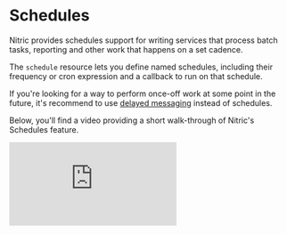 
# Schedules

Nitric provides schedules support for writing services that process batch tasks, reporting and other work that happens on a set cadence.

The `schedule` resource lets you define named schedules, including their frequency or cron expression and a callback to run on that schedule.

If you're looking for a way to perform once-off work at some point in the future, it's recommend to use [delayed messaging](./messaging#delayed-messaging) instead of schedules.

Below, you'll find a video providing a short walk-through of Nitric's Schedules feature.

<div>
  <div className="video-container">
    <iframe
      src="https://www.youtube-nocookie.com/embed/mY6WazbNszU"
      title="Schedule Tasks from Your Cloud Application with Nitric"
      frameBorder="0"
      allow="accelerometer; autoplay; clipboard-write; encrypted-media; gyroscope; picture-in-picture; web-share"
      allowFullScreen
    />
  </div>
</div>

## Creating schedules

There are two ways to define schedules. Using `every` allows simple rate definitions to trigger the callback or `cron` can be used for more complex scenarios.

Here are a couple of example schedules that use both definition types:

<CodeGroup>

```javascript
import { schedule } from '@nitric/sdk'

// Run every 5 minutes
schedule('process-transactions').every('5 minutes', async (ctx) => {
  console.log(`processing at ${new Date().toLocaleString()}`)
})

// Run at 22:00 Monday through Friday.
schedule('send-reminder').cron('0 22 * * 1-5', async (ctx) => {
  console.log(`reminder at ${new Date().toLocaleString()}`)
})
```

```python
from nitric.resources import schedule
from nitric.resources import Nitric

# Run every 5 minutes
processor = schedule("process-transactions")
@processor.every("5 minutes")
async def process_transactions(ctx):
  print("processing transaction")


# Run at 22:00 Monday through Friday.
reminder = schedule("send-reminder")
@reminder.cron("0 22 * * 1-5")
async def send_reminder(ctx):
  print("sending reminder")

Nitric.run()
```

</CodeGroup>

## Using `every`

Using `every` allows for expressive schedules which run a callback as often as once per minute. The description of how often to run a schedule is known as it's `rate`.

Here are some example rate-based schedules:

<CodeGroup>

```javascript
import { schedule } from '@nitric/sdk'

schedule('process-often').every('5 minutes', async (ctx) => {
  console.log(`processing at ${new Date().toLocaleString()}`)
})

schedule('process-sometimes').every('2 hours', async (ctx) => {
  console.log(`processing at ${new Date().toLocaleString()}`)
})

schedule('process-rarely').every('30 days', async (ctx) => {
  console.log(`processing at ${new Date().toLocaleString()}`)
})
```

```python
from nitric.resources import schedule


processor = schedule("processing")

@processor.every("5 minutes")
async def process_often(ctx):
  pass

@processor.every("2 hours")
async def process_sometimes(ctx):
  pass

@sprocessor.every("30 days")
async def process_rarely(ctx):
  pass
```

</CodeGroup>

### Rates

Valid rates include a number followed by a frequency value e.g. `5 minutes`. The valid frequencies are `minutes`, `days` and `months`.

<Note>
  In all cases the frequencies can be singular or plural, so `1 day` and `1
  days` are equivalent.
</Note>

## Using `cron`

Using `cron` allows for finer control of how frequently your schedules run.

The most frequently a schedule can run is once per minute, for this reason Nitric uses 5 field cron expressions with values for minute, hour, day of month, month and day of week.

Here are some example cron-based schedules:

<CodeGroup>

```javascript
import { schedule } from '@nitric/sdk'

// every 15 minutes
schedule('check for updates').cron('0/15 * * * *', async (ctx) => {
  console.log('checking for updates')
})

// at 1:00am on the 1st of every month
schedule('delete stale data').cron('0 1 1 * *', async (ctx) => {
  console.log('clearing data')
})
```

```python
from nitric.resources import schedule

updater = schedule("updates")

@updater.cron("0/15 * * * *")
async def check_for_updates(ctx):
  print("checking for updates")


@updater.cron("0 1 1 * *")
async def clear_data(ctx):
  print("clearing data")
```

</CodeGroup>

### Expression format

Nitric uses traditional Unix formatted cron expressions

| Field          | Values          |
| -------------- | --------------- |
| Minute         | 0-59            |
| Hour           | 0-23            |
| Day (of month) | 1-31            |
| Month          | 1-12 or JAN-DEC |
| Day (of week)  | 0-6 or SUN-SAT  |

#### Common values

| Value | Description          |
| ----- | -------------------- |
| \*    | Wildcard (any value) |
| ,     | List separator       |
| -     | Value range          |
| /     | Step values          |

## Timezones

To ensure your schedules run when you expect it's important to know what timezone they're being applied in. Nitric allows you to set a `schedule-timezone` per deployed environment (stack) on supported providers.

See stack configuration docs for how to set the `schedule-timezone` property:

- [AWS configuration](/reference/providers/aws/configuration)
- [Google Cloud configuration](/reference/providers/gcp/configuration)

<Note>
  If a timezone is not configured the default for the target provider/region
  will be used, this is often Universal Coordinated Time (UTC).
</Note>

## Provider specific notes

### Schedules on AWS

If you're familiar with AWS services that support cron expressions (such as EventBridge) you're probably aware that they use an alternate expression format which is incompatible with the traditional Unix format.

AWS cron expression should **not** be used with Nitric. Instead, Nitric will automatically convert standard Unix expressions into AWS expressions during deployment.

#### Converting from AWS

AWS cron expressions expect a value between 1-7 to represent day of week, while Unix expressions use a value between 0-6. Additionally, AWS expressions contain an additional (6th) field for Year (with a value between 1970-2199). Lastly, they expect a special `?` wildcard character in either the day of week or day of month field.

To convert an AWS expression to a standard Unix expression you need to do the following:

- Reduce any day of week values by 1
- Remove the year field
- Replace `?` with `*`

Here are some examples:

| AWS Expression       | Unix Expression (Nitric) |
| -------------------- | ------------------------ |
| 0 10 \* \* ? \*      | 0 10 \* \* \*            |
| 0 18 ? \* 1-5 \*     | 0 18 \* \* 0-4           |
| 0 18 ? \* MON-FRI \* | 0 18 \* \* MON-FRI       |

<Note>
  If you're using the `year` field to control which years your expressions
  execute this should be moved to logic in the callback function instead.
</Note>

### Schedules on Azure

Schedules deployed to Azure with Nitric's default Azure provider will use Container Apps to run the schedule callback. The schedule trigger is defined as a Dapr Cron Binding. Due to the way this service operates Nitric will configure the minimum container instances to 1 to ensure there is always a container available to run the schedule callback.

If you're using schedules on Azure you will be charged for at least 1 container instance per handler containing a schedule. For this reason, when your application requires multiple schedules, it can be cost effective to use a single handler file with several schedule definitions.

<Note>
  This may change in the future as Nitric's Azure provider evolves, allowing for
  scale to zero as is the case with other providers.
</Note>
